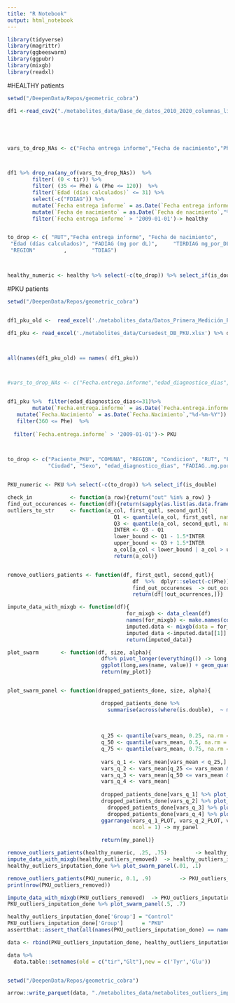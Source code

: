 ```yaml
---
title: "R Notebook"
output: html_notebook
---
```


```r
library(tidyverse)
library(magrittr)
library(ggbeeswarm)
library(ggpubr)
library(mixgb)
library(readxl)
```

#HEALTHY patients
```r
setwd("/DeepenData/Repos/geometric_cobra")

df1 <-read_csv2("./metabolites_data/Base_de_datos_2010_2020_columnas_limpias.csv")





vars_to_drop_NAs <- c("Fecha entrega informe","Fecha de nacimiento","Phe","tir", "Edad (días calculados)")



df1 %>% drop_na(any_of(vars_to_drop_NAs))  %>%
        filter( (0 < tir)) %>%
        filter( (35 <= Phe) & (Phe <= 120))  %>%   
        filter(`Edad (días calculados)` <= 31) %>% 
        select(-c("FDIAG")) %>%
        mutate(`Fecha entrega informe` = as.Date(`Fecha entrega informe`,"%d-%m-%Y"))  %>% 
        mutate(`Fecha de nacimiento` = as.Date(`Fecha de nacimiento`,"%d-%m-%Y")) %>%
        filter(`Fecha entrega informe` > '2009-01-01')-> healthy


to_drop <- c( "RUT","Fecha entrega informe", "Fecha de nacimiento",    "estudio molecular",      "Ciudad",                 "Sexo" , 
 "Edad (días calculados)", "FADIAG (mg por dL)",     "TIRDIAG mg_por_DL" ,     "razon_FADIAG_TIRDIAG" ,  "COMUNA",
 "REGION"         ,        "TDIAG")



healthy_numeric <- healthy %>% select(-c(to_drop)) %>% select_if(is_double)
```

#PKU patients
```r
setwd("/DeepenData/Repos/geometric_cobra")


df1_pku_old <-  read_excel('./metabolites_data/Datos_Primera_Medición_PKU.xlsx')

df1_pku <- read_excel('./metabolites_data/Cursedest_DB_PKU.xlsx') %>% dplyr::select(-c("...1"))



all(names(df1_pku_old) == names( df1_pku))




```


```r
#vars_to_drop_NAs <- c("Fecha.entrega.informe","edad_diagnostico_dias","Phe")


df1_pku %>%  filter(edad_diagnostico_dias<=31)%>%
        mutate(`Fecha.entrega.informe` = as.Date(`Fecha.entrega.informe`,"%d-%m-%Y"))%>%
   mutate(`Fecha.Nacimiento` = as.Date(`Fecha.Nacimiento`,"%d-%m-%Y"))  %>%
   filter(360 <= Phe)  %>%   
  
  filter(`Fecha.entrega.informe` > '2009-01-01')-> PKU
  


to_drop <- c("Paciente_PKU", "COMUNA", "REGION", "Condicion", "RUT", "Fecha.entrega.informe", "Fecha.Nacimiento", "estudio.molecular",
             "Ciudad", "Sexo", "edad_diagnostico_dias", "FADIAG..mg.por.dL.",    "TIRDIAG.mg_por_dL","razon_FADIAG_TIRDIAG" ,"TDIAG")


PKU_numeric <- PKU %>% select(-c(to_drop)) %>% select_if(is_double)

```

```r

check_in            <- function(a_row){return("out" %in% a_row) }
find_out_occurences <- function(df){return(sapply(as.list(as.data.frame(t(df))), check_in) %>% as.vector())}
outliers_to_str     <- function(a_col, first_qutl, second_qutl){
                                  Q1 <- quantile(a_col, first_qutl, names = FALSE, na.rm =T)
                                  Q3 <- quantile(a_col, second_qutl, names = FALSE, na.rm =T)
                                  INTER <- Q3 - Q1
                                  lower_bound <- Q1 - 1.5*INTER
                                  upper_bound <- Q3 + 1.5*INTER
                                  a_col[a_col < lower_bound | a_col > upper_bound] <- "out"
                                  return(a_col)}


remove_outliers_patients <- function(df, first_qutl, second_qutl){
                                        df  %>%  dplyr::select(-c(Phe)) %>% mutate_all(outliers_to_str, first_qutl, second_qutl)  %>% 
                                        find_out_occurences  -> out_ocurrences
                                        return(df[!out_ocurrences,])}

impute_data_with_mixgb <- function(df){
                                      for_mixgb <- data_clean(df) 
                                      names(for_mixgb) <- make.names(colnames(for_mixgb))
                                      imputed.data <- mixgb(data = for_mixgb, m = 1, nthread = 20, pmm.k = 10, initial.num = 'median')
                                      imputed_data <-imputed.data[[1]] %>% as.data.frame()
                                      return(imputed_data)}

plot_swarm       <- function(df, size, alpha){
                              df%>% pivot_longer(everything()) -> long
                              ggplot(long,aes(name, value)) + geom_quasirandom(size=size, alpha = alpha) -> my_plot
                              return(my_plot)}


plot_swarm_panel <- function(dropped_patients_done, size, alpha){

                              dropped_patients_done %>% 
                                summarise(across(where(is.double),  ~ mean(.x, na.rm = TRUE))) %>% t -> vars_mean
                              
                              
                              
                              q_25 <- quantile(vars_mean, 0.25, na.rm = TRUE)[[1]]
                              q_50 <- quantile(vars_mean, 0.5, na.rm = TRUE)[[1]]
                              q_75 <- quantile(vars_mean, 0.75, na.rm = TRUE)[[1]]
                              
                              vars_q_1 <- vars_mean[vars_mean < q_25,] %>% names 
                              vars_q_2 <- vars_mean[q_25 <= vars_mean & vars_mean < q_50,] %>% names 
                              vars_q_3 <- vars_mean[q_50 <= vars_mean &   vars_mean < q_75,] %>% names 
                              vars_q_4 <- vars_mean[                          q_75 <= vars_mean ,] %>% names 
                              
                              dropped_patients_done[vars_q_1] %>% plot_swarm(size, alpha) -> vars_q_1_PLOT
                              dropped_patients_done[vars_q_2] %>% plot_swarm(size, alpha)  -> vars_q_2_PLOT
                                dropped_patients_done[vars_q_3] %>% plot_swarm(size, alpha)  -> vars_q_3_PLOT
                                dropped_patients_done[vars_q_4] %>% plot_swarm(size, alpha)  -> vars_q_4_PLOT
                              ggarrange(vars_q_1_PLOT, vars_q_2_PLOT, vars_q_3_PLOT, vars_q_4_PLOT,
                                        ncol = 1) -> my_panel
                              
                              return(my_panel)}

```

```r
remove_outliers_patients(healthy_numeric, .25, .75)         -> healthy_outliers_removed
impute_data_with_mixgb(healthy_outliers_removed)  -> healthy_outliers_inputation_done
healthy_outliers_inputation_done %>% plot_swarm_panel(.01, .1)
```



```r
remove_outliers_patients(PKU_numeric, 0.1, .9)         -> PKU_outliers_removed
print(nrow(PKU_outliers_removed))

impute_data_with_mixgb(PKU_outliers_removed)  -> PKU_outliers_inputation_done
PKU_outliers_inputation_done %>% plot_swarm_panel(.5, .7)
```


```r
healthy_outliers_inputation_done['Group'] = "Control"
PKU_outliers_inputation_done['Group']      = "PKU"
assertthat::assert_that(all(names(PKU_outliers_inputation_done) == names(healthy_outliers_inputation_done)))

data <- rbind(PKU_outliers_inputation_done, healthy_outliers_inputation_done)
```
```r
data %>% 
  data.table::setnames(old = c("tir","Glt"),new = c('Tyr','Glu'))


setwd("/DeepenData/Repos/geometric_cobra")

arrow::write_parquet(data, "./metabolites_data/metabolites_outliers_imputed.parquet.gzip" ,  compression = "gzip")

```
























